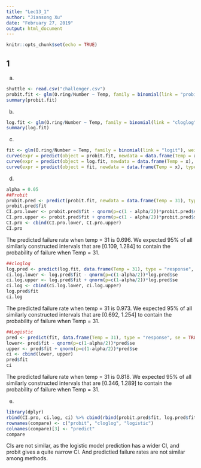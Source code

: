 ---
title: "Lec13_1"
author: "Jiansong Xu"
date: "February 27, 2019"
output: html_document
---

```{r setup, include=FALSE}
knitr::opts_chunk$set(echo = TRUE)
```

## 1

(a)
```{r}
shuttle <- read.csv("challenger.csv")
probit.fit <- glm(O.ring/Number ~ Temp, family = binomial(link = "probit"), weights = Number, data = shuttle)
summary(probit.fit)
```
(b)
```{r}
log.fit <- glm(O.ring/Number ~ Temp, family = binomial(link = "cloglog"), weights = Number, data = shuttle)
summary(log.fit)
```
(c)
```{r}
fit <- glm(O.ring/Number ~ Temp, family = binomial(link = "logit"), weights = Number, data = shuttle)
curve(expr = predict(object = probit.fit, newdata = data.frame(Temp = x), type = "response"), col = "red", xlim = c(30, 90))
curve(expr = predict(object = log.fit, newdata = data.frame(Temp = x), type = "response"), col = "blue", xlim = c(30, 90), add = TRUE)
curve(expr = predict(object = fit, newdata = data.frame(Temp = x), type = "response"), col = "black", xlim = c(30, 90), add = TRUE)
```

(d)
```{r}
alpha = 0.05
##Probit
probit.pred <- predict(probit.fit, newdata = data.frame(Temp = 31), type = "response", se = TRUE)
probit.pred$fit
CI.pro.lower <- probit.pred$fit - qnorm(p=c(1 - alpha/2))*probit.pred$se
CI.pro.upper <- probit.pred$fit + qnorm(p=c(1 - alpha/2))*probit.pred$se
CI.pro <- cbind(CI.pro.lower, CI.pro.upper)
CI.pro
```
The predicted failure rate when temp = 31 is 0.696.
We expected 95% of all similarly constructed intervals that are [0.109, 1.284] to contain the probability of failure when Temp = 31.

```{r}
##cloglog
log.pred <- predict(log.fit, data.frame(Temp = 31), type = "response", se = TRUE)
ci.log.lower <- log.pred$fit - qnorm(p=c(1-alpha/2))*log.pred$se
ci.log.upper <- log.pred$fit + qnorm(p=c(1-alpha/2))*log.pred$se
ci.log <- cbind(ci.log.lower, ci.log.upper)
log.pred$fit
ci.log
```
The predicted failure rate when temp = 31 is 0.973.
We expected 95% of all similarly constructed intervals that are [0.692, 1.254] to contain the probability of failure when Temp = 31.

```{r}
##Logistic
pred <- predict(fit, data.frame(Temp = 31), type = "response", se = TRUE)
lower<- pred$fit - qnorm(p=c(1-alpha/2))*pred$se
upper <- pred$fit + qnorm(p=c(1-alpha/2))*pred$se
ci <- cbind(lower, upper)
pred$fit
ci
```
The predicted failure rate when temp = 31 is 0.818.
We expected 95% of all similarly constructed intervals that are [0.346, 1.289] to contain the probability of failure when Temp = 31.

(e)
```{r, messsage = FALSE}
library(dplyr)
rbind(CI.pro, ci.log, ci) %>% cbind(rbind(probit.pred$fit, log.pred$fit, pred$fit)) -> compare
rownames(compare) <- c("probit", "cloglog", "logistic")
colnames(compare)[3] <- "predict"
compare
```
CIs are not similar, as the logistic model prediction has a wider CI, and probit gives a quite narrow CI.
And predictied failure rates are not similar among methods. 